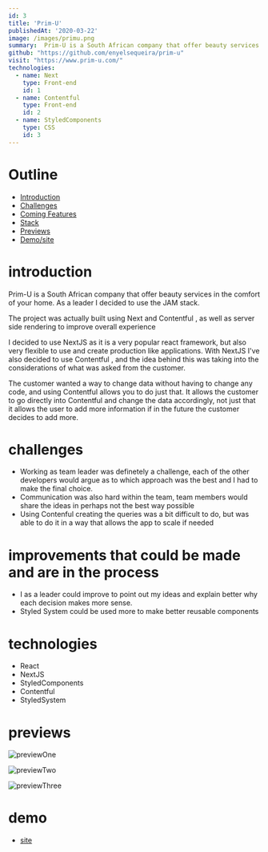 ```yaml
---
id: 3
title: 'Prim-U'
publishedAt: '2020-03-22'
image: /images/primu.png
summary:  Prim-U is a South African company that offer beauty services in the comfort of your home. They came wanting to reinvent and redesign their homepage. With me as the lead with two other developer we were able to accomplish a stunning result.
github: "https://github.com/enyelsequeira/prim-u"
visit: "https://www.prim-u.com/"
technologies:
  - name: Next
    type: Front-end
    id: 1
  - name: Contentful
    type: Front-end
    id: 2
  - name: StyledComponents
    type: CSS
    id: 3
---
```




# Outline

- [Introduction](#introduction)
- [Challenges](#challenges)
- [Coming Features](#improvements-that-could-be-made-and-are-in-the-process)
- [Stack](#technologies)
- [Previews](#previews)
- [Demo/site](#demo)

# introduction

 Prim-U is a South African company that offer beauty services in the comfort of your home. As a leader I decided to use the  <span> JAM </span> stack. 
 
The project was actually built using <span> Next </span> and <span> Contentful </span>, as well as server side rendering to improve overall experience

I decided to use <span> NextJS </span> as it is a very popular react framework, but also very flexible to use and create production like applications. With NextJS I've also decided to use <span> Contentful </span>, and the idea behind this was taking into the considerations of what was asked from the customer. 

The customer wanted a way to change data without having to change any code, and using <span> Contentful</span> allows you to do just that. It allows the customer to go directly into Contentful and change the data accordingly, not just that it allows the user to add more information if in the future the customer decides to add more. 

# challenges
- Working as <span>team leader</span> was definetely a challenge,  each of the other developers would argue as to which approach was the best and I had to make the final choice.
- Communication was also hard within the team, team members would share the ideas in perhaps not the best way possible 
- Using <span> Contenful </span> creating the queries was a bit difficult to do, but was able to do it in a way that allows the app to scale if needed 


# improvements that could be made and are in the process
- I as a leader could improve to point out my ideas and explain better why each decision makes more sense. 
- Styled System could be used more to make better reusable components



# technologies
- React 
- NextJS
- StyledComponents
- Contentful
- StyledSystem

# previews

![previewOne](/images/primu1.png)

![previewTwo](/images/primu2.png)

![previewThree](/images/primu3.png)


# demo
- [site](https://www.prim-u.com/)
